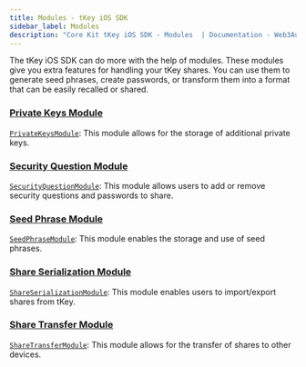 ```yaml
---
title: Modules - tKey iOS SDK
sidebar_label: Modules
description: "Core Kit tKey iOS SDK - Modules  | Documentation - Web3Auth"
---
```


The tKey iOS SDK can do more with the help of modules. These modules give you extra features for
handling your tKey shares. You can use them to generate seed phrases, create passwords, or transform
them into a format that can be easily recalled or shared.

### [Private Keys Module](/sdk/infra/tkey-ios/modules/private-keys)

[`PrivateKeysModule`](/sdk/infra/tkey-ios/modules/private-keys): This module allows for the storage
of additional private keys.

### [Security Question Module](/sdk/infra/tkey-ios/modules/security-questions)

[`SecurityQuestionModule`](/sdk/infra/tkey-ios/modules/security-questions): This module allows users
to add or remove security questions and passwords to share.

### [Seed Phrase Module](/sdk/infra/tkey-ios/modules/seed-phrase)

[`SeedPhraseModule`](/sdk/infra/tkey-ios/modules/seed-phrase): This module enables the storage and
use of seed phrases.

### [Share Serialization Module](/sdk/infra/tkey-ios/modules/share-serialization)

[`ShareSerializationModule`](/sdk/infra/tkey-ios/modules/share-serialization): This module enables
users to import/export shares from tKey.

### [Share Transfer Module](/sdk/infra/tkey-ios/modules/share-transfer)

[`ShareTransferModule`](/sdk/infra/tkey-ios/modules/share-transfer): This module allows for the
transfer of shares to other devices.
